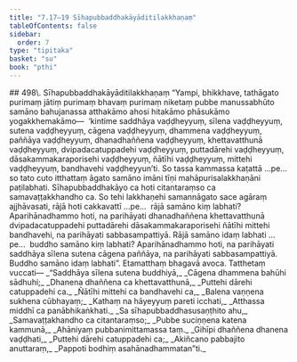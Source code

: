 ```yaml
---
title: "7.17–19 Sīhapubbaddhakāyāditilakkhaṇaṃ"
tableOfContents: false
sidebar:
  order: 7
type: "tipitaka"
basket: "su"
book: "pthi"
---
```



<DynamicBreadcrumb />

<Paragraph type="center" book="pthi">
## 498\. Sīhapubbaddhakāyāditilakkhaṇaṃ
</Paragraph>

<Division number="224" book="pthi">

<Paragraph number="499" book="pthi">
“Yampi, bhikkhave, tathāgato purimaṃ jātiṃ purimaṃ bhavaṃ purimaṃ niketaṃ pubbe manussabhūto samāno bahujanassa atthakāmo ahosi hitakāmo phāsukāmo yogakkhemakāmo—  ‘kintime saddhāya vaḍḍheyyuṃ, sīlena vaḍḍheyyuṃ, sutena vaḍḍheyyuṃ, cāgena vaḍḍheyyuṃ, dhammena vaḍḍheyyuṃ, paññāya vaḍḍheyyuṃ, dhanadhaññena vaḍḍheyyuṃ, khettavatthunā vaḍḍheyyuṃ, dvipadacatuppadehi vaḍḍheyyuṃ, puttadārehi vaḍḍheyyuṃ, dāsakammakaraporisehi vaḍḍheyyuṃ, ñātīhi vaḍḍheyyuṃ, mittehi vaḍḍheyyuṃ, bandhavehi vaḍḍheyyun’ti. So tassa kammassa kaṭattā …pe…  so tato cuto itthattaṃ āgato samāno imāni tīṇi mahāpurisalakkhaṇāni paṭilabhati. Sīhapubbaddhakāyo ca hoti citantaraṃso ca samavaṭṭakkhandho ca.
</Paragraph>

<Paragraph number="500" book="pthi">
So tehi lakkhaṇehi samannāgato sace agāraṃ ajjhāvasati, rājā hoti cakkavattī …pe…  rājā samāno kiṃ labhati? Aparihānadhammo hoti, na parihāyati dhanadhaññena khettavatthunā dvipadacatuppadehi puttadārehi dāsakammakaraporisehi ñātīhi mittehi bandhavehi, na parihāyati sabbasampattiyā. Rājā samāno idaṃ labhati …pe…  buddho samāno kiṃ labhati? Aparihānadhammo hoti, na parihāyati saddhāya sīlena sutena cāgena paññāya, na parihāyati sabbasampattiyā. Buddho samāno idaṃ labhati”. Etamatthaṃ bhagavā avoca.
</Paragraph>

</Division>
<Division number="225" book="pthi">

<Paragraph number="501" book="pthi">
Tatthetaṃ vuccati—
</Paragraph>

<Paragraph number="502" type="verses" book="pthi">
_“Saddhāya sīlena sutena buddhiyā,_  
_Cāgena dhammena bahūhi sādhuhi;_  
_Dhanena dhaññena ca khettavatthunā,_  
_Puttehi dārehi catuppadehi ca._  

</Paragraph>

<Paragraph number="503" type="verses" book="pthi">
_Ñātīhi mittehi ca bandhavehi ca,_  
_Balena vaṇṇena sukhena cūbhayaṃ;_  
_Kathaṃ na hāyeyyuṃ pareti icchati,_  
_Atthassa middhī ca panābhikaṅkhati._  

</Paragraph>

<Paragraph number="504" type="verses" book="pthi">
_Sa sīhapubbaddhasusaṇṭhito ahu,_  
_Samavaṭṭakhandho ca citantaraṃso;_  
_Pubbe suciṇṇena katena kammunā,_  
_Ahāniyaṃ pubbanimittamassa taṃ._  

</Paragraph>

<Paragraph number="505" type="verses" book="pthi">
_Gihīpi dhaññena dhanena vaḍḍhati,_  
_Puttehi dārehi catuppadehi ca;_  
_Akiñcano pabbajito anuttaraṃ,_  
_Pappoti bodhiṃ asahānadhammatan”ti._
</Paragraph>
</Division>